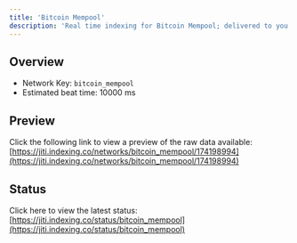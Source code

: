 ```yaml
---
title: 'Bitcoin Mempool'
description: 'Real time indexing for Bitcoin Mempool; delivered to you'
---
```


## Overview
- Network Key: `bitcoin_mempool`
- Estimated beat time: 10000 ms

## Preview
Click the following link to view a preview of the raw data available: [https://jiti.indexing.co/networks/bitcoin_mempool/174198994](https://jiti.indexing.co/networks/bitcoin_mempool/174198994)

## Status
Click here to view the latest status: [https://jiti.indexing.co/status/bitcoin_mempool](https://jiti.indexing.co/status/bitcoin_mempool)
